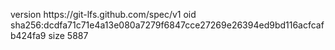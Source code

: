 version https://git-lfs.github.com/spec/v1
oid sha256:dcdfa71c71e4a13e080a7279f6847cce27269e26394ed9bd116acfcafb424fa9
size 5887
